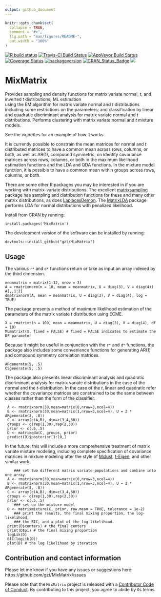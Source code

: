 ```yaml
---
output: github_document
---
```


<!-- README.md is generated from README.Rmd. Please edit that file -->

```r
knitr::opts_chunk$set(
  collapse = TRUE,
  comment = "#>",
  fig.path = "man/figures/README-",
  out.width = "100%"
)
```

  <!-- badges: start -->
  
  [![R build status](https://github.com/gzt/MixMatrix/workflows/R-CMD-check/badge.svg)](https://github.com/gzt/MixMatrix/actions)
  [![Travis-CI Build Status](https://travis-ci.org/gzt/MixMatrix.svg?branch=master)](https://travis-ci.org/gzt/MixMatrix)
 [![AppVeyor Build Status](https://ci.appveyor.com/api/projects/status/github/gzt/MixMatrix?branch=master&svg=true)](https://ci.appveyor.com/project/gzt/MixMatrix)
 [![Coverage Status](https://img.shields.io/codecov/c/github/gzt/MixMatrix/master.svg)](https://codecov.io/github/gzt/MixMatrix?branch=master)
[![packageversion](https://img.shields.io/badge/Package%20version-0.2.4%20-orange.svg?style=flat-square)](https://github.com/gzt/MixMatrix/releases)
[![CRAN\_Status\_Badge](http://www.r-pkg.org/badges/version/MixMatrix)](https://github.com/gzt/MixMatrix/)
   [![](https://cranlogs.r-pkg.org/badges/MixMatrix)](https://cran.r-project.org/package=MixMatrix)
 <!-- badges: end -->


# MixMatrix

Provides sampling and density functions for matrix 
variate normal, *t*, and inverted *t* distributions;  ML estimation  
using the EM algorithm for matrix variate normal and *t* distributions 
including some restrictions on the parameters; and classification by linear 
and quadratic discriminant analysis for matrix variate normal and *t* 
distributions. Performs clustering with matrix variate normal and *t* mixture 
models.

See the vignettes for an example of how it works.

It is currently possible to constrain the mean matrices for normal and *t* 
distributed matrices to have a common mean across rows, columns, or both, as 
well as AR(1), compound symmetric, on identity covariance matrices across rows, 
columns, or both in the maximum likelihood estimation functions and the LDA and
QDA functions. In the mixture model function, it is possible to have a common
mean within groups across rows, columns, or both.

There are some other R packages you may be interested in if you are working with
matrix-variate distributions. The excellent 
[matrixsampling](https://cran.r-project.org/package=matrixsampling) 
package has sampling and distribution functions for these and many other matrix 
distributions, as does 
[LaplacesDemon](https://cran.r-project.org/package=LaplacesDemon). The
[MatrixLDA](https://cran.r-project.org/package=MatrixLDA) package performs LDA 
for normal distributions with penalized likelihood.

Install from CRAN by running:

    install.packages('MixMatrix')

The development version of the software can be installed by running:

    devtools::install_github("gzt/MixMatrix")
	
## Usage

The various `r*` and `d*` functions return or take as input an array indexed by 
the third dimension.

```
meanmatrix = matrix(1:12, nrow = 3)
A = rmatrixnorm(n = 10, mean = meanmatrix, U = diag(3), V = diag(4))
A[,,1:2]
dmatrixnorm(A, mean = meanmatrix, U = diag(3), V = diag(4), log = TRUE)
```

The package presents a method of maximum likelihood estimation of the parameters 
of the matrix variate *t* distribution using ECME.

```
X = rmatrixt(n = 100, mean = meanmatrix, U = diag(3), V = diag(4), df = 10)
MLmatrixt(X, fixed = FALSE) # fixed = FALSE indicates to estimate the DF parameter
```

Because it might be useful in conjunction with the `r*` and `d*` functions, the 
package also includes some convenience functions for generating AR(1) and 
compound symmetry correlation matrices.

```
ARgenerate(5, .5)
CSgenerate(5, .5)
```

The package also presents linear discriminant analysis and quadratic 
discriminant analysis for matrix variate distributions in the case of the 
normal and the *t*-distribution. In the case of the *t*, linear and quadratic 
refer whether the covariance matrices are constrained to be the same between 
classes rather than the form of the classifier.

```
 A <- rmatrixnorm(30,mean=matrix(0,nrow=3,ncol=4))
 B <- rmatrixnorm(30,mean=matrix(1,nrow=3,ncol=4), U = 2 * ARgenerate(3, .8))
 C <- array(c(A,B), dim=c(3,4,60))
 groups <- c(rep(1,30),rep(2,30))
 prior <- c(.5,.5)
 D <- matrixqda(C, groups, prior)
 predict(D)$posterior[1:10,]
```

In the future, this will include a more comprehensive treatment of matrix variate 
mixture modeling, including complete specification of covariance matrices in 
mixture modeling after the style of [Mclust](https://cran.r-project.org/package=mclust), 
[t-Eigen](https://cran.r-project.org/package=teigen), and other similar work.


```
	### set two different matrix variate populations and combine into one array
 A <- rmatrixnorm(30,mean=matrix(0,nrow=3,ncol=4))
 B <- rmatrixnorm(30,mean=matrix(1,nrow=3,ncol=4), U = 2 * ARgenerate(3, .8))
 C <- array(c(A,B), dim=c(3,4,60))
 groups <- c(rep(1,30),rep(2,30))
 prior <- c(.5,.5)
	### set up the mixture model
 D <- matrixmixture(C, prior, row.mean = TRUE, tolerance = 1e-2)
    ### print the results, the final mixing proportion, the log-likelihood,
	### the BIC, and a plot of the log-likelihood.
 print(D$centers) # the final centers
 print(D$pi) # the final mixing proportion
 logLik(D)
 BIC(logLik(D))
 plot(D) # the log likelihood by iteration
```


## Contribution and contact information	

Please let me know if you have any issues or suggestions here: 
https://github.com/gzt/MixMatrix/issues

Please note that the `MixMatrix` project is released with a 
[Contributor Code of Conduct](https://gzt.github.io/MixMatrix/CODE_OF_CONDUCT.html). 
By contributing to this project, you agree to abide by its terms.
